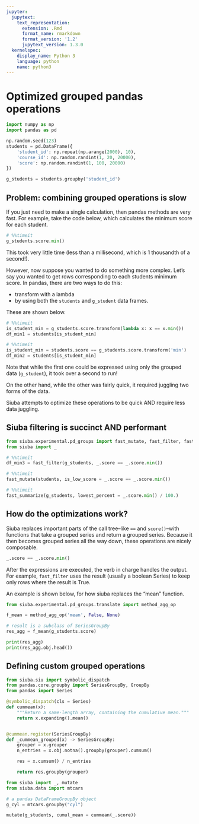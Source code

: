 ```yaml
---
jupyter:
  jupytext:
    text_representation:
      extension: .Rmd
      format_name: rmarkdown
      format_version: '1.2'
      jupytext_version: 1.3.0
  kernelspec:
    display_name: Python 3
    language: python
    name: python3
---
```


# Optimized grouped pandas operations

```python
import numpy as np
import pandas as pd

np.random.seed(123)
students = pd.DataFrame({
    'student_id': np.repeat(np.arange(2000), 10),
    'course_id': np.random.randint(1, 20, 20000),
    'score': np.random.randint(1, 100, 20000)
})

g_students = students.groupby('student_id')
```

## Problem: combining grouped operations is slow

If you just need to make a single calculation, then pandas methods are very fast. For example, take the code below, which calculates the minimum score for each student.

```python
# %%timeit
g_students.score.min()
```

This took very little time (less than a millisecond, which is 1 thousandth of a second!).

However, now suppose you wanted to do something more complex. Let's say you wanted to get rows corresponding to each students minimum score. In pandas, there are two ways to do this: 

* transform with a lambda
* by using both the `students` and `g_student` data frames.

These are shown below.

```python
# %%timeit
is_student_min = g_students.score.transform(lambda x: x == x.min())
df_min1 = students[is_student_min]
```

```python
# %%timeit
is_student_min = students.score == g_students.score.transform('min')
df_min2 = students[is_student_min]
```

Note that while the first one could be expressed using only the grouped data (`g_student`), it took over a second to run!

On the other hand, while the other was fairly quick, it required juggling two forms of the data.

Siuba attempts to optimize these operations to be quick AND require less data juggling.


## Siuba filtering is succinct AND performant

```python
from siuba.experimental.pd_groups import fast_mutate, fast_filter, fast_summarize
from siuba import _
```

```python
# %%timeit
df_min3 = fast_filter(g_students, _.score == _.score.min())
```

```python
# %%timeit
fast_mutate(students, is_low_score = _.score == _.score.min())
```

```python
# %%timeit
fast_summarize(g_students, lowest_percent = _.score.min() / 100.)
```

## How do the optimizations work?

Siuba replaces important parts of the call tree--like `==` and `score()`--with functions that take a grouped series and return a grouped series. Because it then becomes grouped series all the way down, these operations are nicely composable.

```python
_.score == _.score.min()
```


After the expressions are executed, the verb in charge handles the output. For example, `fast_filter` uses the result (usually a boolean Series) to keep only rows where the result is True.

An example is shown below, for how siuba replaces the "mean" function.

```python
from siuba.experimental.pd_groups.translate import method_agg_op

f_mean = method_agg_op('mean', False, None)

# result is a subclass of SeriesGroupBy
res_agg = f_mean(g_students.score)

print(res_agg)
print(res_agg.obj.head())
```

## Defining custom grouped operations

```python
from siuba.siu import symbolic_dispatch
from pandas.core.groupby import SeriesGroupBy, GroupBy
from pandas import Series

@symbolic_dispatch(cls = Series)
def cummean(x):
    """Return a same-length array, containing the cumulative mean."""
    return x.expanding().mean()


@cummean.register(SeriesGroupBy)
def _cummean_grouped(x) -> SeriesGroupBy:
    grouper = x.grouper
    n_entries = x.obj.notna().groupby(grouper).cumsum()

    res = x.cumsum() / n_entries

    return res.groupby(grouper)

from siuba import _, mutate
from siuba.data import mtcars

# a pandas DataFrameGroupBy object
g_cyl = mtcars.groupby("cyl")

mutate(g_students, cumul_mean = cummean(_.score))

```
